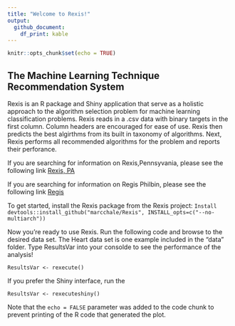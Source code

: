 ```yaml
---
title: "Welcome to Rexis!"
output:
  github_document:
    df_print: kable
---
```


```r
knitr::opts_chunk$set(echo = TRUE)
```

## The Machine Learning Technique Recommendation System

Rexis is an R package and Shiny application that serve as a holistic approach to the algorithm selection problem for machine learning classification problems. Rexis reads in a .csv data with binary targets in the first column. Column headers are encouraged for ease of use. Rexis then predicts the best algirthms from its built in taxonomy of algorithms. Next, Rexis performs all recommended algorithms for the problem and reports their perforance. 



If you are searching for information on Rexis,Pennsyvania, please see the following link
[Rexis, PA](https://en.wikipedia.org/wiki/Rexis,_Pennsylvania)


If you are searching for information on Regis Philbin, please see the following link
[Regis](https://en.wikipedia.org/wiki/Regis_Philbin)


To get started, install the Rexis package from the Rexis project:
  ```Install
devtools::install_github("marcchale/Rexis", INSTALL_opts=c("--no-multiarch"))
```


Now you're ready to use Rexis. Run the following code and browse to the desired data set. The Heart data set is one example included in the "data" folder. Type ResultsVar into your consolde to see the performance of the analysis!

```Use
ResultsVar <- rexecute()

```

If you prefer the Shiny interface, run the 
```Use
ResultsVar <- rexecuteshiny()

```

Note that the `echo = FALSE` parameter was added to the code chunk to prevent printing of the R code that generated the plot.
